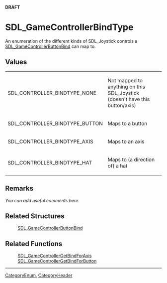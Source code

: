 <span color="red">'''DRAFT'''</span>

<!-- #*^*^*^*^*See http://wiki.libsdl.org/moin.cgi/SGEnumerations for details on editing this page*^*^*^*^* -->


= SDL_GameControllerBindType =
An enumeration of the different kinds of SDL_Joystick controls a [[SDL_GameControllerButtonBind]] can map to.



== Values ==
{|
|SDL_CONTROLLER_BINDTYPE_NONE
|Not mapped to anything on this SDL_Joystick (doesn't have this button/axis)
|-
|SDL_CONTROLLER_BINDTYPE_BUTTON
|Maps to a button
|-
|SDL_CONTROLLER_BINDTYPE_AXIS
|Maps to an axis
|-
|SDL_CONTROLLER_BINDTYPE_HAT
|Maps to (a direction of) a hat
|}



== Remarks ==
''You can add useful comments here''

<!-- #Leave this section as-is unless you have a remark to put in.  In that case, replace ''You can add useful comments here'' with your remark(s) following the Style Guide instructions.  Leave the rest of the markup alone and delete this comment. -->


== Related Structures ==
:[[SDL_GameControllerButtonBind]]

== Related Functions ==
:[[SDL_GameControllerGetBindForAxis]]
:[[SDL_GameControllerGetBindForButton]]
<!-- #Remove this section if empty -->

----
[[CategoryEnum]], [[CategoryHeader]]
<!-- #See the Style Guide for instructions on editing the footer. -->
